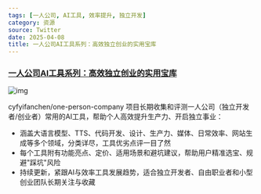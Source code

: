 ```yaml
---
tags: [一人公司, AI工具, 效率提升, 独立开发]
category: 资源
source: Twitter
date: 2025-04-08
title: 一人公司AI工具系列：高效独立创业的实用宝库
---
```


### [一人公司AI工具系列：高效独立创业的实用宝库](https://github.com/cyfyifanchen/one-person-company)

![img](https://img.mengpeng.tech/i/2025/04/18/6801e254c512f.webp)

cyfyifanchen/one-person-company 项目长期收集和评测一人公司（独立开发者/创业者）常用的AI工具，帮助个人高效提升生产力、开启独立事业：

- 涵盖大语言模型、TTS、代码开发、设计、生产力、媒体、日常效率、网站生成等多个领域，分类详尽，工具优劣点评一目了然
- 每个工具附有功能亮点、定价、适用场景和避坑建议，帮助用户精准选宝、规避"踩坑"风险
- 持续更新，紧跟AI与效率工具发展趋势，适合独立开发者、自由职业者和小型创业团队长期关注与收藏 